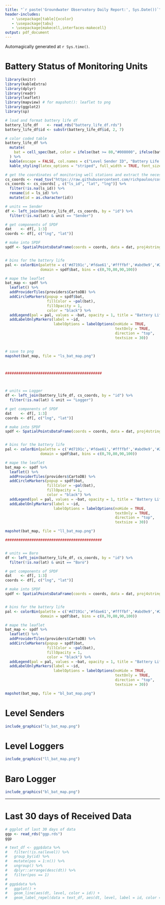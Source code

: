 ```yaml
---
title: "`r paste('Groundwater Observatory Daily Report:', Sys.Date())`"
header-includes:
   - \usepackage[table]{xcolor}
   - \usepackage{tabu}
   - \usepackage{makecell,interfaces-makecell}
output: pdf_document
---
```


Automagically generated at `r Sys.time()`.  

# Battery Status of Monitoring Units

```r
library(knitr)
library(kableExtra)
library(dplyr)
library(readr)
library(leaflet)
library(mapview) # for mapshot(): leaflet to png
library(ggplot2)
library(sp)

# load and format battery life df
battery_life_df    <- read_rds("battery_life_df.rds")
battery_life_df$id <- substr(battery_life_df$id, 2, 7)

# color coded table
battery_life_df %>%
  mutate(
    bat = cell_spec(bat, color = ifelse(bat >= 80,"#008000", ifelse(bat < 80 & bat >= 70, "#FFA500", "#ff0000") ))
  ) %>%
  kable(escape = FALSE, col.names = c("Level Sender ID", "Battery Life (\\%)", "Unit Type")) %>% 
  kable_styling(latex_options = "striped", full_width = TRUE, font_size = 20)
```



```r
# get the coordinates of monitoring well stations and extract the necessary info
cs_coords <- read_tsv("https://raw.githubusercontent.com/richpauloo/cosumnes_shiny/master/clean/dependencies/elev.txt")
cs_coords <- cs_coords[ , c("ls_id", "lat", "lng")] %>% 
  filter(!is.na(ls_id)) %>% 
  rename(id = ls_id) %>% 
  mutate(id = as.character(id))

# units == Sender
df <- left_join(battery_life_df, cs_coords, by = "id") %>% 
  filter(!is.na(lat) & unit == "Sender")

# get components of SPDF
dat    <- df[, 1:3]
coords <- df[, c("lng", "lat")] 

# make into SPDF
spdf <- SpatialPointsDataFrame(coords = coords, data = dat, proj4string = CRS("+init=epsg:4326 +proj=longlat +ellps=WGS84 +datum=WGS84 +no_defs +towgs84=0,0,0"))


# bins for the battery life 
pal <- colorBin(palette = c('#d7191c','#fdae61','#ffffbf','#abd9e9','#2c7bb6'), # red to green
                domain = spdf$bat, bins = c(0,70,80,90,100))

# mape the leaflet
bat_map <- spdf %>% 
  leaflet() %>% 
  addProviderTiles(providers$CartoDB) %>% 
  addCircleMarkers(popup = spdf$bat,
                   fillColor = ~pal(bat), 
                   fillOpacity = 1,
                   color = "black") %>% 
  addLegend(pal = pal, values = ~bat, opacity = 1, title = "Battery Life (%)") %>% 
  addLabelOnlyMarkers(label = ~id, 
                      labelOptions = labelOptions(noHide = TRUE,
                                                  textOnly = TRUE,
                                                  direction = "top",
                                                  textsize = 30))
  

# save to png
mapshot(bat_map, file = "ls_bat_map.png")



############################################



# units == Logger
df <- left_join(battery_life_df, cs_coords, by = "id") %>% 
  filter(!is.na(lat) & unit == "Logger")

# get components of SPDF
dat    <- df[, 1:3]
coords <- df[, c("lng", "lat")] 

# make into SPDF
spdf <- SpatialPointsDataFrame(coords = coords, data = dat, proj4string = CRS("+init=epsg:4326 +proj=longlat +ellps=WGS84 +datum=WGS84 +no_defs +towgs84=0,0,0"))


# bins for the battery life 
pal <- colorBin(palette = c('#d7191c','#fdae61','#ffffbf','#abd9e9','#2c7bb6'), # red to green
                domain = spdf$bat, bins = c(0,70,80,90,100))

# mape the leaflet
bat_map <- spdf %>% 
  leaflet() %>% 
  addProviderTiles(providers$CartoDB) %>% 
  addCircleMarkers(popup = spdf$bat,
                   fillColor = ~pal(bat), 
                   fillOpacity = 1,
                   color = "black") %>% 
  addLegend(pal = pal, values = ~bat, opacity = 1, title = "Battery Life (%)") %>% 
  addLabelOnlyMarkers(label = ~id, 
                      labelOptions = labelOptions(noHide = TRUE,
                                                  textOnly = TRUE,
                                                  direction = "top",
                                                  textsize = 30))

mapshot(bat_map, file = "ll_bat_map.png")

############################################


# units == Baro
df <- left_join(battery_life_df, cs_coords, by = "id") %>% 
  filter(!is.na(lat) & unit == "Baro")

# get components of SPDF
dat    <- df[, 1:3]
coords <- df[, c("lng", "lat")] 

# make into SPDF
spdf <- SpatialPointsDataFrame(coords = coords, data = dat, proj4string = CRS("+init=epsg:4326 +proj=longlat +ellps=WGS84 +datum=WGS84 +no_defs +towgs84=0,0,0"))


# bins for the battery life 
pal <- colorBin(palette = c('#d7191c','#fdae61','#ffffbf','#abd9e9','#2c7bb6'), # red to green
                domain = spdf$bat, bins = c(0,70,80,90,100))

# mape the leaflet
bat_map <- spdf %>% 
  leaflet() %>% 
  addProviderTiles(providers$CartoDB) %>% 
  addCircleMarkers(popup = spdf$bat,
                   fillColor = ~pal(bat), 
                   fillOpacity = 1,
                   color = "black") %>% 
  addLegend(pal = pal, values = ~bat, opacity = 1, title = "Battery Life (%)") %>% 
  addLabelOnlyMarkers(label = ~id, 
                      labelOptions = labelOptions(noHide = TRUE,
                                                  textOnly = TRUE,
                                                  direction = "top",
                                                  textsize = 30))

mapshot(bat_map, file = "bl_bat_map.png")
```

# Level Senders
```r
include_graphics("ls_bat_map.png")
```

# Level Loggers
```r
include_graphics("ll_bat_map.png")
```

# Baro Logger
```r
include_graphics("bl_bat_map.png")
```


***  


# Last 30 days of Received Data
```r
# ggplot of last 30 days of data
ggp <- read_rds("ggp.rds")
ggp

# text_df <- ggp$data %>% 
#   filter(!is.na(level)) %>% 
#   group_by(id) %>% 
#   mutate(pos = 1:n()) %>% 
#   ungroup() %>% 
#   dplyr::arrange(desc(dt)) %>% 
#   filter(pos == 1)
# 
# ggp$data %>% 
#   ggplot() + 
#   geom_line(aes(dt, level, color = id)) + 
#   geom_label_repel(data = text_df, aes(dt, level, label = id, color = id), hjust = 1, nudge_y = 1)
```

